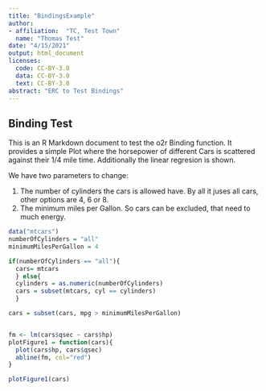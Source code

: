 ```yaml
---
title: "BindingsExample"
author: 
- affiliation:  "TC, Test Town"
  name: "Thomas Test"
date: "4/15/2021"
output: html_document
licenses:
  code: CC-BY-3.0
  data: CC-BY-3.0
  text: CC-BY-3.0
abstract: "ERC to Test Bindings"
---
```


## Binding Test

This is an R Markdown document to test the o2r Binding function. It provides a simple Plot where the horsepower of different Cars is scattered against their 1/4 mile time. Additionally the linear regresion is shown.

We have two parameters to change:

1. The number of cylinders the cars is allowed have. By all it juses all cars, other options are 4, 6 or 8.
2. The minimum miles per Gallon. So cars can be excluded, that need to much energy.



```r
data("mtcars")
numberOfCylinders = "all"
minimumMilesPerGallon = 4

if(numberOfCylinders == "all"){
  cars= mtcars 
  } else{
  cylinders = as.numeric(numberOfCylinders)
  cars = subset(mtcars, cyl == cylinders)
  }

cars = subset(cars, mpg > minimumMilesPerGallon)


fm <- lm(cars$qsec ~ cars$hp)
plotFigure1 = function(cars){
  plot(cars$hp, cars$qsec)
  abline(fm, col="red")
}

plotFigure1(cars)


```

